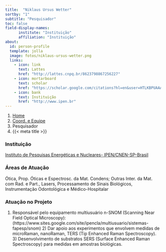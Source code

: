 ```yaml
---
title:  "Niklaus Ursus Wetter"
sortby: "1"
subtitle: "Pesquisador"
toc: false
field-display-names:
      institute: "Instituição"
      affiliation: "Instituição"
about:
  id: person-profile
  template: jolla
  image: fotos/niklaus-ursus-wetter.png
  links:
    - icon: link
      text: Lattes
      href: "http://lattes.cnpq.br/8623798867256227"
    - icon: mortarboard
      text: scholar
      href: "https://scholar.google.com/citations?hl=en&user=HTLKBPUAAAAJ"
    - icon: bank
      text: Instituição
      href: "http://www.ipen.br"
---
```


```{=html}
<nav aria-label="breadcrumb">
  <ol class="breadcrumb">
    <li class="breadcrumb-item"><a href="../../index.html">Home</a></li>
    <li class="breadcrumb-item"><a href="../coord-equipe.html">Coord. e Equipe</a></li>
    <li class="breadcrumb-item active">Pesquisador</li>
    <li class="breadcrumb-item active" aria-current="page">{{< meta title >}}</li>
  </ol>
</nav>
```
:::{#person-profile}
:::

### Instituição

[Instituto de Pesquisas Energéticas e Nucleares- IPEN/CNEN-SP-Brasil](http://www.ipen.br)

### Áreas de Atuação

Ótica, Prop. Óticas e Espectrosc. da Mat. Condens; Outras Inter. da Mat. com Rad. e Part., Lasers, Processamento de Sinais Biológicos, Instrumentação Odontológica e Médico-Hospitalar

### Atuação no Projeto

1) Responsável pelo equipamento multiusuário n-SNOM (Scanning Near Field Optical Microscopy): (https://www.sites.google.com/site/ipencla/multiusuario/sistemas-fapesp/snom) 2) Dar apoio aos experimentos que envolvem medidas de microRaman, nanoRaman, TERS (Tip Enhanced Raman Spectroscopy). 3) Desenvolvimento de substratos SERS (Surface Enhanced Raman Spectroscopy) para medidas em amostras biológicas.
